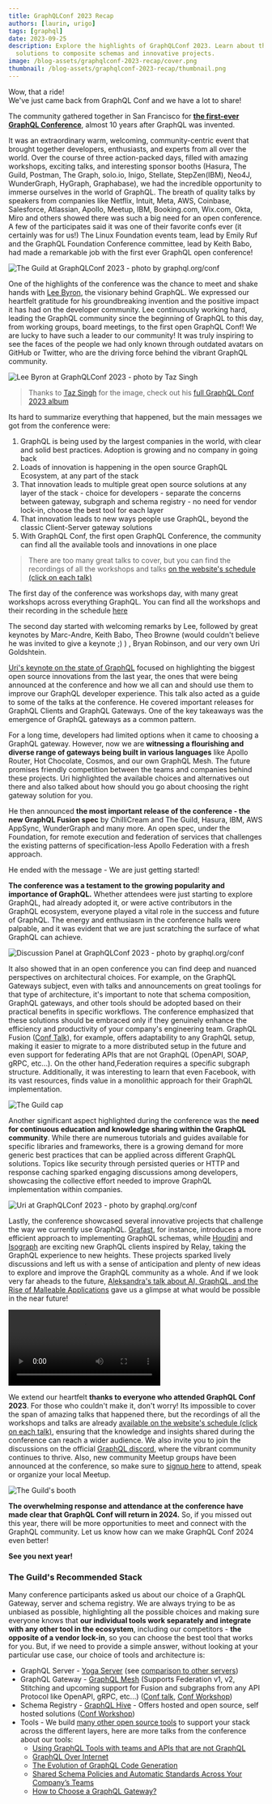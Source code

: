 ```yaml
---
title: GraphQLConf 2023 Recap
authors: [laurin, urigo]
tags: [graphql]
date: 2023-09-25
description: Explore the highlights of GraphQLConf 2023. Learn about the latest trends in GraphQL, from gateway
  solutions to composite schemas and innovative projects.
image: /blog-assets/graphqlconf-2023-recap/cover.png
thumbnail: /blog-assets/graphqlconf-2023-recap/thumbnail.png
---
```


Wow, that a ride!  
We've just came back from GraphQL Conf and we have a lot to share!

The community gathered together in San Francisco for
[**the first-ever GraphQL Conference**](https://graphql.org/conf), almost 10 years after GraphQL was
invented.

It was an extraordinary warm, welcoming, community-centric event that brought together developers,
enthusiasts, and experts from all over the world. Over the course of three action-packed days,
filled with amazing workshops, exciting talks, and interesting sponsor booths (Hasura, The Guild,
Postman, The Graph, solo.io, Inigo, Stellate, StepZen(IBM), Neo4J, WunderGraph, HyGraph,
Graphabase), we had the incredible opportunity to immerse ourselves in the world of GraphQL. The
breath of quality talks by speakers from companies like Netflix, Intuit, Meta, AWS, Coinbase,
Salesforce, Atlassian, Apollo, Meetup, IBM, Booking.com, Wix.com, Okta, Miro and others showed there
was such a big need for an open conference. A few of the participates said it was one of their
favorite confs ever (it certainly was for us!) The Linux Foundation events team, lead by Emily Ruf
and the GraphQL Foundation Conference committee, lead by Keith Babo, had made a remarkable job with
the first ever GraphQL open conference!

![The Guild at GraphQLConf 2023 - photo by graphql.org/conf](/blog-assets/graphqlconf-2023-recap/guild.jpg)

One of the highlights of the conference was the chance to meet and shake hands with
[Lee Byron](https://twitter.com/leeb), the visionary behind GraphQL. We expressed our heartfelt
gratitude for his groundbreaking invention and the positive impact it has had on the developer
community. Lee continuously working hard, leading the GraphQL community since the beginning of
GraphQL to this day, from working groups, board meetings, to the first open GraphQL Conf! We are
lucky to have such a leader to our community! It was truly inspiring to see the faces of the people
we had only known through outdated avatars on GitHub or Twitter, who are the driving force behind
the vibrant GraphQL community.

![Lee Byron at GraphQLConf 2023 - photo by Taz Singh](/blog-assets/graphqlconf-2023-recap/lee.jpeg)

> Thanks to [Taz Singh](https://twitter.com/tazsingh) for the image, check out his
> [full GraphQL Conf 2023 album](https://photos.google.com/share/AF1QipOu3QoVIrMnJsVk2Y0Vsu2aw3Vo6z1px-VYmOkX6S91FARgcdDfMu3rzpU6H8fqNQ?key=UmR5VXNEbWhYYndHa3VQVk9DTzBPUkJQRE45SFdB)

Its hard to summarize everything that happened, but the main messages we got from the conference
were:

1. GraphQL is being used by the largest companies in the world, with clear and solid best practices.
   Adoption is growing and no company in going back
2. Loads of innovation is happening in the open source GraphQL Ecosystem, at any part of the stack
3. That innovation leads to multiple great open source solutions at any layer of the stack - choice
   for developers - separate the concerns between gateway, subgraph and schema registry - no need
   for vendor lock-in, choose the best tool for each layer
4. That innovation leads to new ways people use GraphQL, beyond the classic Client-Server gateway
   solutions
5. With GraphQL Conf, the first open GraphQL Conference, the community can find all the available
   tools and innovations in one place

> There are too many great talks to cover, but you can find the recordings of all the workshops and
> talks [on the website's schedule (click on each talk)](https://graphql.org/conf/schedule/)

The first day of the conference was workshops day, with many great workshops across everything
GraphQL. You can find all the workshops and their recording in the schedule
[here](https://graphql.org/conf/schedule/)

The second day started with welcoming remarks by Lee, followed by great keynotes by Marc-Andre,
Keith Babo, Theo Browne (would couldn't believe he was invited to give a keynote ;) ) , Bryan
Robinson, and our very own Uri Goldshtein.

[Uri's keynote on the state of GraphQL](<https://graphql.org/conf/schedule/e29bf518adeb99b2319fa8cb70d8f445/?name=Open%20Federation%20-%20Open%20Remote%20Schema%20Specifications%20with%20Other%20Specs%20(OpenAPI,%20etc.)>)
focused on highlighting the biggest open source innovations from the last year, the ones that were
being announced at the conference and how we all can and should use them to improve our GraphQL
developer experience. This talk also acted as a guide to some of the talks at the conference. He
covered important releases for GraphQL Clients and GraphQL Gateways. One of the key takeaways was
the emergence of GraphQL gateways as a common pattern.

For a long time, developers had limited options when it came to choosing a GraphQL gateway. However,
now we are **witnessing a flourishing and diverse range of gateways being built in various
languages** like Apollo Router, Hot Chocolate, Cosmos, and our own GraphQL Mesh. The future promises
friendly competition between the teams and companies behind these projects. Uri highlighted the
available choices and alternatives out there and also talked about how should you go about choosing
the right gateway solution for you.

He then announced **the most important release of the conference - the new GraphQL Fusion spec** by
ChilliCream and The Guild, Hasura, IBM, AWS AppSync, WunderGraph and many more. An open spec, under
the Foundation, for remote execution and federation of services that challenges the existing
patterns of specification-less Apollo Federation with a fresh approach.

He ended with the message - We are just getting started!

**The conference was a testament to the growing popularity and importance of GraphQL.** Whether
attendees were just starting to explore GraphQL, had already adopted it, or were active contributors
in the GraphQL ecosystem, everyone played a vital role in the success and future of GraphQL. The
energy and enthusiasm in the conference halls were palpable, and it was evident that we are just
scratching the surface of what GraphQL can achieve.

![Discussion Panel at GraphQLConf 2023 - photo by graphql.org/conf](/blog-assets/graphqlconf-2023-recap/7.jpg)

It also showed that in an open conference you can find deep and nuanced perspectives on
architectural choices. For example, on the GraphQL Gateways subject, even with talks and
announcements on great toolings for that type of architecture, it's important to note that schema
composition, GraphQL gateways, and other tools should be adopted based on their practical benefits
in specific workflows. The conference emphasized that these solutions should be embraced only if
they genuinely enhance the efficiency and productivity of your company's engineering team. GraphQL
Fusion
([Conf Talk](https://graphql.org/conf/schedule/4a4e842d1cd0c06083f484d31225abd1/?name=GraphQL%20Fusion:%20Rethinking%20Distributed%20GraphQL)),
for example, offers adaptability to any GraphQL setup, making it easier to migrate to a more
distributed setup in the future and even support for federating APIs that are not GraphQL (OpenAPI,
SOAP, gRPC, etc...). On the other hand,Federation requires a specific subgraph structure.
Additionally, it was interesting to learn that even Facebook, with its vast resources, finds value
in a monolithic approach for their GraphQL implementation.

![The Guild cap](/blog-assets/graphqlconf-2023-recap/backend.jpeg)

Another significant aspect highlighted during the conference was the **need for continuous education
and knowledge sharing within the GraphQL community**. While there are numerous tutorials and guides
available for specific libraries and frameworks, there is a growing demand for more generic best
practices that can be applied across different GraphQL solutions. Topics like security through
persisted queries or HTTP and response caching sparked engaging discussions among developers,
showcasing the collective effort needed to improve GraphQL implementation within companies.

![Uri at GraphQLConf 2023 - photo by graphql.org/conf](/blog-assets/graphqlconf-2023-recap/2.jpg)

Lastly, the conference showcased several innovative projects that challenge the way we currently use
GraphQL.
[Grafast](https://graphql.org/conf/schedule/275443caa2eda5df06699b724efa533c/?name=The%20Future%20of%20Efficiency%20Is%20Here:%20Add%20Planning%20to%20Your%20Schema!),
for instance, introduces a more efficient approach to implementing GraphQL schemas, while
[Houdini](https://graphql.org/conf/schedule/ce430c038efa9a9c19743d1ccc702de9/?name=Houdini:%20A%20GraphQL-First%20Meta-Framework)
and
[Isograph](https://graphql.org/conf/schedule/2517f7a1d13ad3c0652e1b3cc5b65714/?name=Isograph%20%E2%80%94%20Rethink%20GraphQL-Powered%20React%20Apps)
are exciting new GraphQL clients inspired by Relay, taking the GraphQL experience to new heights.
These projects sparked lively discussions and left us with a sense of anticipation and plenty of new
ideas to explore and improve the GraphQL community as a whole. And if we look very far aheads to the
future,
[Aleksandra's talk about AI, GraphQL, and the Rise of Malleable Applications](https://graphql.org/conf/schedule/4feef977ceb883c69c91ccd2dd607aec/?name=AI,%20GraphQL,%20and%20the%20Rise%20of%20Malleable%20Applications)
gave us a glimpse at what would be possible in the near future!

<Video
  src="https://www.youtube.com/embed/videoseries?si=9jBCqkWUOezxHZSZ&list=PLP1igyLx8foE9SlDLI1Vtlshcon5r1jMJ"
  title="GraphQLConf 2023 Playlist"
/>

We extend our heartfelt **thanks to everyone who attended GraphQL Conf 2023**. For those who
couldn't make it, don't worry! Its impossible to cover the span of amazing talks that happened
there, but the recordings of all the workshops and talks are already
[available on the website's schedule (click on each talk)](https://graphql.org/conf/schedule/),
ensuring that the knowledge and insights shared during the conference can reach a wider audience. We
also invite you to join the discussions on the official [GraphQL discord](discord.graphql.org),
where the vibrant community continues to thrive. Also, new community Meetup groups have been
announced at the conference, so make sure to
[signup here](https://linuxfoundation.surveymonkey.com/r/KWNWSM5) to attend, speak or organize your
local Meetup.

![The Guild's booth](/blog-assets/graphqlconf-2023-recap/booth.jpg)

**The overwhelming response and attendance at the conference have made clear that GraphQL Conf will
return in 2024.** So, if you missed out this year, there will be more opportunities to meet and
connect with the GraphQL community. Let us know how can we make GraphQL Conf 2024 even better!

**See you next year!**

### The Guild's Recommended Stack

Many conference participants asked us about our choice of a GraphQL Gateway, server and schema
registry. We are always trying to be as unbiased as possible, highlighting all the possible choices
and making sure everyone knows that **our individual tools work separately and integrate with any
other tool in the ecosystem**, including our competitors - **the opposite of a vendor lock-in**, so
you can choose the best tool that works for you. But, if we need to provide a simple answer, without
looking at your particular use case, our choice of tools and architecture is:

- GraphQL Server - [Yoga Server](https://the-guild.dev/graphql/yoga-server) (see
  [comparison to other servers](https://the-guild.dev/graphql/yoga-server/docs/comparison))
- GraphQL Gateway - [GraphQL Mesh](https://the-guild.dev/graphql/mesh) (Supports Federation v1, v2,
  Stitching and upcoming support for Fusion and subgraphs from any API Protocol like OpenAPI, gRPC,
  etc...)
  ([Conf talk](https://graphql.org/conf/schedule/7a87fe1cfc351a993ed40e01d384e3c6/?name=The%20Graph%20of%20Everything%20-%20Federated%20Architecture%20for%20Any%20API%20Service),
  [Conf Workshop](https://graphql.org/conf/schedule/de9b490bff0d1e234ec4e19bc03392b5/?name=GraphQL%20Mesh%20-%20A%20Federated%20Gateway%20for%20Any%20API%20Protocol%20-%20GraphQL,%20OpenAPI,%20gRPC%20and%20More))
- Schema Registry - [GraphQL Hive](https://the-guild.dev/graphql/hive) - Offers hosted and open
  source, self hosted solutions
  ([Conf Workshop](<https://graphql.org/conf/schedule/55dd5ef56bd778955509d08ea81903ea/?name=Safely%20Evolve%20Your%20(Federated)%20GraphQL%20Schema%20with%20GraphQL%20Hive>))
- Tools - We build [many other open source tools](https://the-guild.dev/#platform) to support your
  stack across the different layers, here are more talks from the conference about our tools:
  - [Using GraphQL Tools with teams and APIs that are not GraphQL](https://graphql.org/conf/schedule/b9e35d673e7b541421d45ce2043dc05e/?name=GraphQL%20Everywhere%20-%20How%20GraphQL%20is%20Being%20Used%20in%20Places%20You%20Never%20Thought%20Were%20Possible)
  - [GraphQL Over Internet](https://graphql.org/conf/schedule/6c2eefe955e288e974a9182dac06f8fa/?name=GraphQL%20Over%20Internet)
  - [The Evolution of GraphQL Code Generation](https://graphql.org/conf/schedule/675c416b16ad2b0c519b1ec894353fc5/?name=The%20Evolution%20of%20GraphQL%20Code%20Generation)
  - [Shared Schema Policies and Automatic Standards Across Your Company’s Teams](https://graphql.org/conf/schedule/ff6a2ae37d87e74c9f7739a1331804a1/?name=Shared%20Schema%20Policies%20and%20Automatic%20Standards%20Across%20Your%20Company%E2%80%99s%20Teams)
  - [How to Choose a GraphQL Gateway?](https://graphql.org/conf/schedule/70f9e59dc60cf417aa38eb890b2a8abe/?name=How%20to%20Choose%20a%20GraphQL%20Gateway?)
